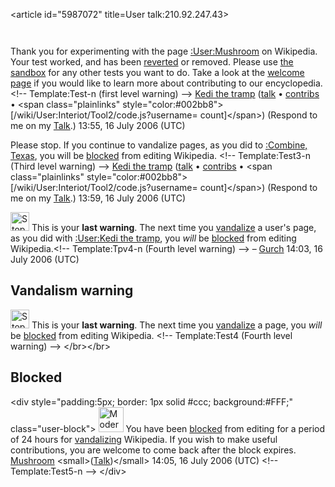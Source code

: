 <article id="5987072" title=User talk:210.92.247.43>
	<talkpage id="5987072" title="User talk:210.92.247.43">
Thank you for experimenting with the page [[:User:Mushroom]] on Wikipedia. Your test worked, and has been [[Help:Reverting|reverted]] or removed. Please use [[Wikipedia:Sandbox|the sandbox]] for any other tests you want to do. Take a look at the [[Wikipedia:Welcome, newcomers|welcome page]] if you would like to learn more about contributing to our encyclopedia.&lt;!-- Template:Test-n (first level warning) --&gt;  [[User:Kedi the tramp|Kedi the tramp]] ([[User talk:Kedi the tramp|talk]] • [[Special:Contributions/Kedi the tramp|contribs]] • &lt;span class=&quot;plainlinks&quot; style=&quot;color:#002bb8&quot;&gt;[{{SERVER}}/wiki/User:Interiot/Tool2/code.js?username={{urlencode:Kedi the tramp}} count]&lt;/span&gt;) (Respond to me on my [[User_talk:Kedi_the_tramp|Talk]].) 13:55, 16 July 2006 (UTC)

Please stop. If you continue to vandalize pages, as you did to [[:Combine, Texas]], you will be [[Wikipedia:Blocking policy|blocked]] from editing Wikipedia. &lt;!-- Template:Test3-n (Third level warning) --&gt;  [[User:Kedi the tramp|Kedi the tramp]] ([[User talk:Kedi the tramp|talk]] • [[Special:Contributions/Kedi the tramp|contribs]] • &lt;span class=&quot;plainlinks&quot; style=&quot;color:#002bb8&quot;&gt;[{{SERVER}}/wiki/User:Interiot/Tool2/code.js?username={{urlencode:Kedi the tramp}} count]&lt;/span&gt;) (Respond to me on my [[User_talk:Kedi_the_tramp|Talk]].) 13:59, 16 July 2006 (UTC)

[[Image:Stop_hand.svg|left|30px]] This is your '''last warning'''. The next time you [[Wikipedia:Vandalism|vandalize]] a user's page, as you did with [[:User:Kedi the tramp]], you ''will'' be [[Wikipedia:Blocking policy|blocked]] from editing Wikipedia.&lt;!-- Template:Tpv4-n (Fourth level warning) --&gt;  – [[User:Gurch|Gurch]] 14:03, 16 July 2006 (UTC)

== Vandalism warning==
[[Image:Stop_hand.svg|left|30px]] This is your '''last warning'''. The next time you [[Wikipedia:Vandalism|vandalize]] a page, you ''will'' be [[Wikipedia:Blocking policy|blocked]] from editing Wikipedia. &lt;!-- Template:Test4 (Fourth level warning) --&gt; &lt;/br&gt;&lt;/br&gt;

==Blocked==
&lt;div style=&quot;padding:5px; border: 1px solid #ccc; background:#FFF;&quot; class=&quot;user-block&quot;&gt; [[Image:Modern_clock_chris_kemps_01.png|left|40px]] You have been [[Wikipedia:Blocking policy| blocked]] from editing for a period of 24 hours for [[Wikipedia:Vandalism|vandalizing]] Wikipedia. If you wish to make useful contributions, you are welcome to come back after the block expires. [[User:Mushroom|Mushroom]] &lt;small&gt;([[User talk:Mushroom|Talk]])&lt;/small&gt; 14:05, 16 July 2006 (UTC) &lt;!-- Template:Test5-n --&gt; &lt;/div&gt;
	</talkpage>
</article>